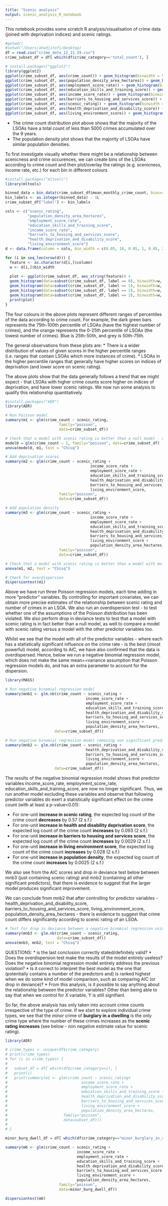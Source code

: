 ```yaml
---
title: "Scenic analysis"
output: scenic_analysis_R_notebook
---
```


This notebook provides some scratch R analysis/visualisation of crime data (joined with deprivation indices) and scenic ratings.

```r
#getwd()
#setwd("/Users/ahadjitofi/Desktop)
df = read.csv("crime_data_12_11_19.csv")
crime_subset_df = df[ which(df$crime_category=='total_count'), ]
```
```r
# install.packages("ggplot2")
library(ggplot2)
ggplot(crime_subset_df, aes(crime_count)) + geom_histogram(binwidth = 500)
ggplot(crime_subset_df, aes(population_density_area_hectares)) + geom_histogram(binwidth = 10)
ggplot(crime_subset_df, aes(employment_score_rate)) + geom_histogram(binwidth = 0.05)
ggplot(crime_subset_df, aes(education_skills_and_training_score)) + geom_histogram(binwidth = 1)
ggplot(crime_subset_df, aes(income_score_rate)) + geom_histogram(binwidth = 0.05)
ggplot(crime_subset_df, aes(barriers_to_housing_and_services_score)) + geom_histogram(binwidth = 2)
ggplot(crime_subset_df, aes(scenic_rating)) + geom_histogram(binwidth = 0.05)
ggplot(crime_subset_df, aes(health_deprivation_and_disability_score)) + geom_histogram(binwidth = 0.1)
ggplot(crime_subset_df, aes(living_environment_score)) + geom_histogram(binwidth = 1)
```

* The crime count distribution plot above shows that the majority of the LSOAs have a total count of less than 5000 crimes accumulated over the 9 years. 
* The population density plot shows that the majority of LSOAs have similar population densities.

To first investigate visually whether there might be a relationship between scenicness and crime occurences, we can create bins of the LSOAs according to crime count and then plot/overlay the ratings (e.g. scenicness, income rate, etc.) for each bin in different colours

```r
#install.packages("mltools")
library(mltools)

binned_data = bin_data(crime_subset_df$mean_monthly_crime_count, bins=4, binType = "quantile")
bin_labels <- as.integer(binned_data) - 1L
crime_subset_df["label"] <- bin_labels

cols <- c("scenic_rating",
          "population_density_area_hectares",
          "employment_score_rate",
          "education_skills_and_training_score",
          "income_score_rate",
          "barriers_to_housing_and_services_score",
          "health_deprivation_and_disability_score",
          "living_environment_score")
d <- data.frame(column = cols, bin_width = c(0.05, 10, 0.05, 1, 0.05, 2, 0.1, 1))

for (i in seq_len(nrow(d))) {
  feature <- as.character(d[i,]$column)
  w <- d[i,]$bin_width
  
  plot <- ggplot(crime_subset_df, aes_string(feature)) +
  geom_histogram(data=subset(crime_subset_df, label == 0), binwidth=w,  fill = "#E89005", alpha = 0.9) + # lowest crime count
  geom_histogram(data=subset(crime_subset_df, label == 1), binwidth=w, fill = "#2292A4", alpha = 0.9) +
  geom_histogram(data=subset(crime_subset_df, label == 2), binwidth=w, fill = "#485665", alpha = 0.9) +
  geom_histogram(data=subset(crime_subset_df, label == 3), binwidth=w, fill = "#003B36", alpha = 0.9) # highest crime count
  print(plot)
}

```

The four colours in the above plots represent different ranges of percentiles of the data according to crime count. For example, the dark green bars represents the 75th-100th percentile of LSOAs (have the highest number of crimes), and the orange represents the 0-25th percentile of LSOAs (the lowest number of crimes). Blue is 25th-50th, and grey is 50th-75th.

The general observations from these plots are:
* There is a wider distribution of values of given scores in the higher percentile ranges (i.e. ranges that contain LSOAs which more instances of crime).
* LSOAs in the higher percentile ranges that generally have higher scores on indices of deprivation (and lower score on scenic rating).

The above plots show that the data generally follows a trend that we might expect - that LSOAs with higher crime counts score higher on indices of deprivation, and have lower scenic ratings. We now run some analysis to qualify this relationship quantitatively.

```r
#install.packages("AER")
library(AER)

# Run Poisson model
summary(m1 <- glm(crime_count ~ scenic_rating, 
                        family="poisson", 
                        data=crime_subset_df))

# Check that a model with scenic rating is better than a null model - drop in deviance test (https://bookdown.org/roback/bookdown-bysh/ch-poissonreg.html)
model0 = glm(crime_count ~ 1, family="poisson", data=crime_subset_df)
anova(model0, m1, test = "Chisq")

# Add deprivation scores
summary(m2 <- glm(crime_count ~ scenic_rating + 
                                      income_score_rate + 
                                      employment_score_rate + 
                                      education_skills_and_training_score + 
                                      health_deprivation_and_disability_score + 
                                      barriers_to_housing_and_services_score +
                                      living_environment_score, 
                        family="poisson", 
                        data=crime_subset_df))

# Add population density
summary(m3 <- glm(crime_count ~ scenic_rating + 
                                      income_score_rate + 
                                      employment_score_rate + 
                                      education_skills_and_training_score + 
                                      health_deprivation_and_disability_score + 
                                      barriers_to_housing_and_services_score +
                                      living_environment_score + 
                                      population_density_area_hectares, 
                        family="poisson", 
                        data=crime_subset_df))

# Check that a model with scenic rating is better than a model with multiple predictors - drop in deviance test
anova(m1, m2, test = "Chisq")

# Check for overdispersion
dispersiontest(m1)
```

Above we have run three Poisson regression models, each time adding in more "predictor" variables. By controlling for important covariates, we can obtain more precise estimates of the relationship between scenic rating and number of crimes in an LSOA. We also run an overdispersion test - to test whether one of the assumptions of the Poisson distribution has been violated. We also perform drop in deviance tests to test that a model with scenic rating is in fact better than a null model, as well to compare a model with scenic rating versus a model with the other predictor variables too.

Whilst we see that the model with all of the predictor variables - where each has a statistically significant influence on the crime rate - is the best (/most powerful) model, according to AIC, we have also confirmed that the data is overdispersed. Hence, below we run a negative binomial regression model, which does not make the same mean==variance assumption that Poisson regression models do, and has an extra parameter to account for the dispersion.

```r
library(MASS)

# Run negative binomial regression model
summary(mnb1 <- glm.nb(crime_count ~ scenic_rating + 
                                    income_score_rate + 
                                    employment_score_rate + 
                                    education_skills_and_training_score + 
                                    health_deprivation_and_disability_score + 
                                    barriers_to_housing_and_services_score + 
                                    living_environment_score + 
                                    population_density_area_hectares, 
                      data=crime_subset_df))
```
```r

# Run negative binomial regression model removing non significant predictor variables
summary(mnb2 <- glm.nb(crime_count ~ scenic_rating + 
                                    health_deprivation_and_disability_score + 
                                    barriers_to_housing_and_services_score + 
                                    living_environment_score + 
                                    population_density_area_hectares, 
                      data=crime_subset_df))
```

The results of the negative binomial regression model shows that predictor variables income_score_rate, employment_score_rate, education_skills_and_training_score, are now no longer significant. Thus, we run another model excluding these variables and observe that following predictor variables do exert a statistically significant effect on the crime count (with at least a p-value<0.01):

* For one-unit **increase in scenic rating**, the expected log count of the crime count **decreases** by 0.57 (2 s.f.)
* For one-unit **increase in health and disability deprivation score**, the expected log count of the crime count **increases** by 0.093 (2 s.f.)
* For one-unit **increase in barriers to housing and services score**, the expected log count of the crime count **increases** by 0.0029 (2 s.f.)
* For one-unit **increase in living environment score**, the expected log count of the crime count **increases** by 0.028 (2 s.f.)
* For one-unit **increase in population density**, the expected log count of the crime count **increases** by 0.0025 (2 s.f.)

We also see from the AIC scores and drop in deviance test below between mnb3 (just containing scenic rating) and mnb2 (containing all other significant predictors), that there is evidence to suggest that the larger model produces significant improvement.

We can conclude from mnb2 that after controlling for predictor variables - health_deprivation_and_disability_score, barriers_to_housing_and_services_score, living_environment_score, population_density_area_hectares - there is evidence to suggest that crime count differs significantly according to scenic rating of an LSOA.

```r

# Test for drop in deviance between a negative binomial regression using just scenic rating vs more predictors
summary(mnb3 <- glm.nb(crime_count ~ scenic_rating,
                       data=crime_subset_df))
anova(mnb3, mnb2, test = "Chisq")
```

QUESTIONS:
* is the last conclusion correctly stated/definitely valid?
* Does the overdispersion test make the results of the model entirely useless? Does the negative binomial regression model entirely address the previous violation?
* Is it correct to interpret the best model as the one that (potentially contains a number of the predictors and) is ranked highest when we do some kind of model comparison, such as comparing AIC (or drop in deviance)?
* From this analysis, is it possible to say anything about the relationship between the predictor variables? Other than being able to say that when we control for X variable, Y is still signifiant.



So far, the above analysis has only taken into account crime counts irrespective of the type of crime. If we start to explore individual crime types, we see that the *minor* crime of **burglary in a dwelling** is the only crime type where the number of these crimes increases as the **scenic rating increases** (see below - non negative estimate value for scenic rating).

```r
library(AER)

# crime_types <- unique(df$crime_category)
# print(crime_types)
# for (i in crime_types) {
# 
#   subset_df = df[ which(df$crime_category==i), ]
#   print(i)
#   print(summary(m1 <- glm(crime_count ~ scenic_rating+
#                                 income_score_rate +
#                                 employment_score_rate +
#                                 education_skills_and_training_score +
#                                 health_deprivation_and_disability_score +
#                                 barriers_to_housing_and_services_score +
#                                 living_environment_score +
#                                 population_density_area_hectares,
#                         family="poisson",
#                         data=subset_df)))
# 
# }

minor_burg_dwell_df = df[ which(df$crime_category=="minor_burglary_in_a_dwelling"),]

summary(m6 <- glm(crime_count ~ scenic_rating +
                                income_score_rate +
                                employment_score_rate +
                                education_skills_and_training_score +
                                health_deprivation_and_disability_score +
                                barriers_to_housing_and_services_score +
                                living_environment_score +
                                population_density_area_hectares,
                        family="poisson",
                        data=minor_burg_dwell_df))

dispersiontest(m6)
```
